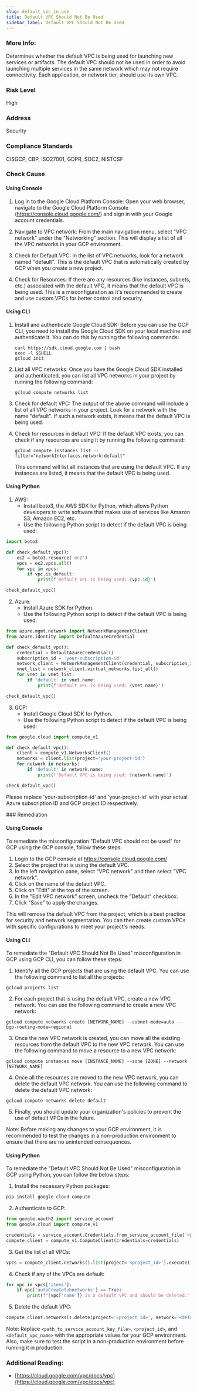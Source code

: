 ```yaml
---
slug: default_vpc_in_use
title: Default VPC Should Not Be Used
sidebar_label: Default VPC Should Not Be Used
---
```


### More Info:

Determines whether the default VPC is being used for launching new services or artifacts. The default VPC should not be used in order to avoid launching multiple services in the same network which may not require connectivity. Each application, or network tier, should use its own VPC.

### Risk Level

High

### Address

Security

### Compliance Standards

CISGCP, CBP, ISO27001, GDPR, SOC2, NISTCSF



<Tabs><Tab title='Cause'>
### Check Cause

#### Using Console

1. Log in to the Google Cloud Platform Console: Open your web browser, navigate to the Google Cloud Platform Console (https://console.cloud.google.com/) and sign in with your Google account credentials.

2. Navigate to VPC network: From the main navigation menu, select "VPC network" under the "Networking" section. This will display a list of all the VPC networks in your GCP environment.

3. Check for Default VPC: In the list of VPC networks, look for a network named "default". This is the default VPC that is automatically created by GCP when you create a new project.

4. Check for Resources: If there are any resources (like instances, subnets, etc.) associated with the default VPC, it means that the default VPC is being used. This is a misconfiguration as it's recommended to create and use custom VPCs for better control and security.

#### Using CLI

1. Install and authenticate Google Cloud SDK: Before you can use the GCP CLI, you need to install the Google Cloud SDK on your local machine and authenticate it. You can do this by running the following commands:

   ```
   curl https://sdk.cloud.google.com | bash
   exec -l $SHELL
   gcloud init
   ```

2. List all VPC networks: Once you have the Google Cloud SDK installed and authenticated, you can list all VPC networks in your project by running the following command:

   ```
   gcloud compute networks list
   ```

3. Check for default VPC: The output of the above command will include a list of all VPC networks in your project. Look for a network with the name "default". If such a network exists, it means that the default VPC is being used.

4. Check for resources in default VPC: If the default VPC exists, you can check if any resources are using it by running the following command:

   ```
   gcloud compute instances list --filter="networkInterfaces.network:default"
   ```

   This command will list all instances that are using the default VPC. If any instances are listed, it means that the default VPC is being used.

#### Using Python

1. AWS:
   - Install boto3, the AWS SDK for Python, which allows Python developers to write software that makes use of services like Amazon S3, Amazon EC2, etc.
   - Use the following Python script to detect if the default VPC is being used:

```python
import boto3

def check_default_vpc():
    ec2 = boto3.resource('ec2')
    vpcs = ec2.vpcs.all()
    for vpc in vpcs:
        if vpc.is_default:
            print(f'Default VPC is being used: {vpc.id}')

check_default_vpc()
```

2. Azure:
   - Install Azure SDK for Python.
   - Use the following Python script to detect if the default VPC is being used:

```python
from azure.mgmt.network import NetworkManagementClient
from azure.identity import DefaultAzureCredential

def check_default_vpc():
    credential = DefaultAzureCredential()
    subscription_id = 'your-subscription-id'
    network_client = NetworkManagementClient(credential, subscription_id)
    vnet_list = network_client.virtual_networks.list_all()
    for vnet in vnet_list:
        if 'default' in vnet.name:
            print(f'Default VPC is being used: {vnet.name}')

check_default_vpc()
```

3. GCP:
   - Install Google Cloud SDK for Python.
   - Use the following Python script to detect if the default VPC is being used:

```python
from google.cloud import compute_v1

def check_default_vpc():
    client = compute_v1.NetworksClient()
    networks = client.list(project='your-project-id')
    for network in networks:
        if 'default' in network.name:
            print(f'Default VPC is being used: {network.name}')

check_default_vpc()
```

Please replace 'your-subscription-id' and 'your-project-id' with your actual Azure subscription ID and GCP project ID respectively.

</Tab>


<Tab title='Remediation'>
### Remediation

#### Using Console

To remediate the misconfiguration "Default VPC should not be used" for GCP using the GCP console, follow these steps:

1. Login to the GCP console at https://console.cloud.google.com/
2. Select the project that is using the default VPC.
3. In the left navigation pane, select "VPC network" and then select "VPC network".
4. Click on the name of the default VPC.
5. Click on "Edit" at the top of the screen.
6. In the "Edit VPC network" screen, uncheck the "Default" checkbox.
7. Click "Save" to apply the changes.

This will remove the default VPC from the project, which is a best practice for security and network segmentation. You can then create custom VPCs with specific configurations to meet your project's needs.

#### Using CLI

To remediate the "Default VPC Should Not Be Used" misconfiguration in GCP using GCP CLI, you can follow these steps:

1. Identify all the GCP projects that are using the default VPC. You can use the following command to list all the projects: 
```
gcloud projects list
```

2. For each project that is using the default VPC, create a new VPC network. You can use the following command to create a new VPC network:
```
gcloud compute networks create [NETWORK_NAME] --subnet-mode=auto --bgp-routing-mode=regional
```

3. Once the new VPC network is created, you can move all the existing resources from the default VPC to the new VPC network. You can use the following command to move a resource to a new VPC network:
```
gcloud compute instances move [INSTANCE_NAME] --zone [ZONE] --network [NETWORK_NAME]
```

4. Once all the resources are moved to the new VPC network, you can delete the default VPC network. You can use the following command to delete the default VPC network:
```
gcloud compute networks delete default
```

5. Finally, you should update your organization's policies to prevent the use of default VPCs in the future. 

Note: Before making any changes to your GCP environment, it is recommended to test the changes in a non-production environment to ensure that there are no unintended consequences.

#### Using Python

To remediate the "Default VPC Should Not Be Used" misconfiguration in GCP using Python, you can follow the below steps:

1. Install the necessary Python packages:

```python
pip install google-cloud-compute
```

2. Authenticate to GCP:

```python
from google.oauth2 import service_account
from google.cloud import compute_v1

credentials = service_account.Credentials.from_service_account_file('<path_to_service_account_key_file>')
compute_client = compute_v1.ComputeClient(credentials=credentials)
```

3. Get the list of all VPCs:

```python
vpcs = compute_client.networks().list(project='<project_id>').execute()
```

4. Check if any of the VPCs are default:

```python
for vpc in vpcs['items']:
    if vpc['autoCreateSubnetworks'] == True:
        print(f"{vpc['name']} is a default VPC and should be deleted.")
```

5. Delete the default VPC:

```python
compute_client.networks().delete(project='<project_id>', network='<default_vpc_name>').execute()
```

Note: Replace `<path_to_service_account_key_file>`, `<project_id>`, and `<default_vpc_name>` with the appropriate values for your GCP environment. Also, make sure to test the script in a non-production environment before running it in production.


### Additional Reading:

- [https://cloud.google.com/vpc/docs/vpc](https://cloud.google.com/vpc/docs/vpc) 


</Tab>
</Tabs>